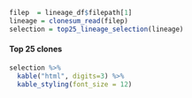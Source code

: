 
```r
filep  = lineage_df$filepath[1]
lineage = clonesum_read(filep)
selection = top25_lineage_selection(lineage)
```

#### Top 25 clones
```r
selection %>%
  kable("html", digits=3) %>%
  kable_styling(font_size = 12)
```


